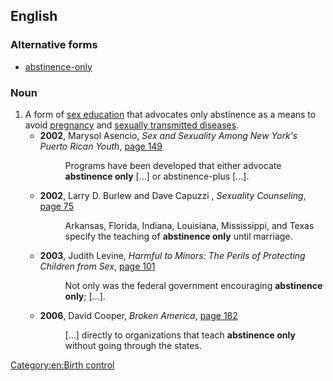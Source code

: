 {{also|abstinence-only}}
==English==

===Alternative forms===
* [[abstinence-only]] {{qualifier|in [[attributive]] use}}

===Noun===
{{en-noun|head=[[abstinence]] [[only]]|-}}

# A form of [[sex education]] that advocates only abstinence as a means to avoid [[pregnancy]] and [[sexually transmitted diseases]].
#* '''2002''', Marysol Asencio, ''Sex and Sexuality Among New York's Puerto Rican Youth'', [http://books.google.com/books?id=8AlJw95JhewC&pg=PA149&dq=abstinence-only+-abstinence-only-programs&lr=&ei=hvBuR-K-Np6MjAHR5tHYBQ&sig=ssfZ_m9qSseEuFca29Hhe4acCOs page 149]
#*: Programs have been developed that either advocate '''abstinence only''' […] or abstinence-plus […].
#* '''2002''', Larry D. Burlew and Dave Capuzzi , ''Sexuality Counseling'', [http://books.google.com/books?id=pypHAAAAMAAJ&q=abstinence-only+-abstinence-only-programs&dq=abstinence-only+-abstinence-only-programs&lr=&ei=PfJuR-X3KbXgiwHg5vUU&pgis=1 page 75]
#*: Arkansas, Florida, Indiana, Louisiana, Mississippi, and Texas specify the teaching of '''abstinence only''' until marriage.
#* '''2003''', Judith Levine, ''Harmful to Minors: The Perils of Protecting Children from Sex'', [http://books.google.com/books?id=1hu8c_wDwvoC&pg=PA101&dq=abstinence-only+-abstinence-only-programs&lr=&ei=AfBuR5uEPZySjgGkgIli&sig=fhLW_H24GjCbZAnG6M68iI3cO8I page 101]
#*: Not only was the federal government encouraging '''abstinence only'''; […].
#* '''2006''', David Cooper, ''Broken America'', [http://books.google.com/books?id=Z_GCmvHu5c0C&pg=PA182&dq=abstinence-only+-abstinence-only-programs&lr=&ei=jfNuR8aSKozAiQHTg8Bp&sig=7rsRT32E2cqQ0PN2hnxjE8THfk8#PPA182,M1 page 182]
#*: […] directly to organizations that teach '''abstinence only''' without going through the states.

[[Category:en:Birth control]]